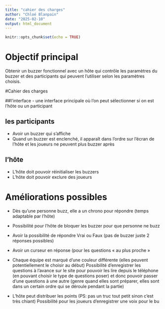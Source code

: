 ```yaml
---
title: "cahier des charges"
author: "Chloé Blanpain"
date: "2025-02-10"
output: html_document
---
```


```r
knitr::opts_chunk$set(echo = TRUE)
```

# Objectif principal

Obtenir un buzzer fonctionnel avec un hôte qui contrôle les paramètres du buzzer et des participants qui peuvent l'utiliser selon les paramètres choisis.

#Cahier des charges

##l'interface 
- une interface principale où l'on peut sélectionner si on est l'hôte ou un participant

## les participants
- Avoir un buzzer qui s’affiche
- Quand un buzzer est enclenché, il apparaît dans l’ordre sur l’écran de l’hôte et les joueurs ne peuvent plus buzzer après

## l'hôte
- L’hôte doit pouvoir réinitialiser les buzzers
- L’hôte doit pouvoir exclure des joueurs

# Améliorations possibles 

- Dès qu’une personne buzz, elle a un chrono pour répondre (temps adaptable par l’hôte)
- Possibilité pour l’hôte de bloquer les buzzer pour que personne ne buzz
- Avoir la possibilité de répondre Vrai ou Faux (pas de buzzer juste 2 réponses possibles)
- Avoir un curseur en réponse (pour les questions « au plus proche »
- Chaque équipe est marqué d’une couleur différente (elles peuvent potentiellement le choisir au début)
Possibilité d’enregistrer les questions à l’avance sur le site pour pouvoir les lire depuis le téléphone (en pouvant choisir le type de questions poser) et donc pouvoir passer d’une questions à une autre (genre quand elles sont préparer, elles sont dans un certain ordre qui se déroule pendant la partie)


- L’hôte peut distribuer les points (PS: pas un truc tout petit sinon c’est très chiant)
Possibilité pour les joueurs d’enregistrer une voix pour le bu